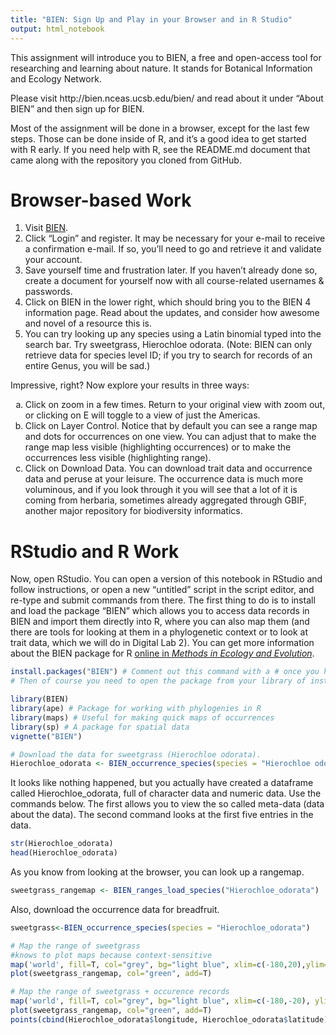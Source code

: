 ```yaml
---
title: "BIEN: Sign Up and Play in your Browser and in R Studio"
output: html_notebook
---
```


This assignment will introduce you to BIEN, a free and open-access tool for researching and learning about nature. It stands for Botanical Information and Ecology Network.  

Please visit http://bien.nceas.ucsb.edu/bien/ and read about it under "About BIEN" and then sign up for BIEN.

Most of the assignment will be done in a browser, except for the last few steps. Those can be done inside of R, and it's a good idea to get started with R early. If you need help with R, see the README.md document that came along with the repository you cloned from GitHub. 

# Browser-based Work
1. Visit [BIEN](http://biendata.org).
2. Click "Login" and register. It may be necessary for your e-mail to receive a confirmation e-mail. If so, you'll need to go and retrieve it and validate your account.
3. Save yourself time and frustration later. If you haven't already done so, create a document for yourself now with all course-related usernames & passwords.
4. Click on BIEN in the lower right, which should bring you to the BIEN 4 information page. Read about the updates, and consider how awesome and novel of a resource this is.
5. You can try looking up any species using a Latin binomial typed into the search bar. Try sweetgrass, Hierochloe odorata. (Note: BIEN can only retrieve data for species level ID; if you try to search for records of an entire Genus, you will be sad.)

Impressive, right? Now explore your results in three ways:

a. Click on zoom in a few times. Return to your original view with zoom out, or clicking on E will toggle to a view of just the Americas.
b. Click on Layer Control. Notice that by default you can see a range map and dots for occurrences on one view. You can adjust that to make the range map less visible (highlighting occurrences) or to make the occurrences less visible (highlighting range).
c. Click on Download Data. You can download trait data and occurrence data and peruse at your leisure. The occurrence data is much more voluminous, and if you look through it you will see that a lot of it is coming from herbaria, sometimes already aggregated through GBIF, another major repository for biodiversity informatics. 

# RStudio and R Work
Now, open RStudio. You can open a version of this notebook in RStudio and follow instructions, or open a new "untitled" script in the script editor, and re-type and submit commands from there. The first thing to do is to install and load the package "BIEN" which allows you to access data records in BIEN and import them directly into R, where you can also map them (and there are tools for looking at them in a phylogenetic context or to look at trait data, which we will do in Digital Lab 2). You can get more information about the BIEN package for R [online in *Methods in Ecology and Evolution*](https://besjournals.onlinelibrary.wiley.com/doi/full/10.1111/2041-210X.12861).

```r
install.packages("BIEN") # Comment out this command with a # once you have BIEN installed.
# Then of course you need to open the package from your library of installed packages. Simultaneously, it's smart to open some other packages that may already be installed, which is done below with the library command.
```

```r
library(BIEN)
library(ape) # Package for working with phylogenies in R
library(maps) # Useful for making quick maps of occurrences
library(sp) # A package for spatial data
vignette("BIEN")
```

```r
# Download the data for sweetgrass (Hierochloe odorata).
Hierochloe_odorata <- BIEN_occurrence_species(species = "Hierochloe odorata")
```

It looks like nothing happened, but you actually have created a dataframe called Hierochloe_odorata, full of character data and numeric data. Use the commands below. The first allows you to view the so called meta-data (data about the data). The second command looks at the first five entries in the data.

```r
str(Hierochloe_odorata)
head(Hierochloe_odorata)
```

As you know from looking at the browser, you can look up a rangemap.

```r
sweetgrass_rangemap <- BIEN_ranges_load_species("Hierochloe_odorata")
```

Also, download the occurrence data for breadfruit.

```r
sweetgrass<-BIEN_occurrence_species(species = "Hierochloe_odorata")
```

```r
# Map the range of sweetgrass
#knows to plot maps because context-sensitive
map('world', fill=T, col="grey", bg="light blue", xlim=c(-180,20),ylim=c(-60,80))
plot(sweetgrass_rangemap, col="green", add=T)
```

```r
# Map the range of sweetgrass + occurence records
map('world', fill=T, col="grey", bg="light blue", xlim=c(-180,-20), ylim=c(-60, 80))
plot(sweetgrass_rangemap, col="green", add=T)
points(cbind(Hierochloe_odorata$longitude, Hierochloe_odorata$latitude), col="blue", pch=20, cex=1)
```
